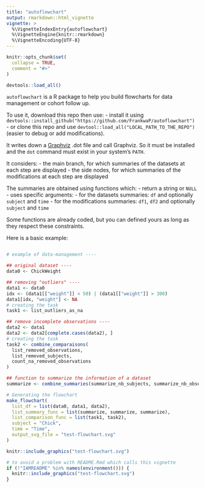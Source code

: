 ```yaml
---
title: "autoflowchart"
output: rmarkdown::html_vignette
vignette: >
  %\VignetteIndexEntry{autoflowchart}
  %\VignetteEngine{knitr::rmarkdown}
  %\VignetteEncoding{UTF-8}
---
```


```r
knitr::opts_chunk$set(
  collapse = TRUE,
  comment = "#>"
)
```

```r
devtools::load_all()
```


`autoflowchart` is a R package to help you build flowcharts for data management or cohort follow up.


To use it, download this repo then use:
- install it using `devtools::install_github("https://github.com/FrankwaP/autoflowchart")`
- or clone this repo and use `devtool::load_all("LOCAL_PATH_TO_THE_REPO")` (easier to debug or add modifications).

It writes down a [Graphviz](https://graphviz.org/) .dot file and call Graphviz.
So it must be installed and the `dot` command must exist in your system's `PATH`.

It considers:
 - the main branch, for which summaries of the datasets at each step are displayed
 - the side nodes, for which summaries of the modifications at each step are displayed

The summaries are obtained using functions which:
 - return a string or `NULL`
 - uses specific arguments:
   - for the datasets summaries: `df` and optionally `subject` and `time`
   - for the modifications summaries: `df1`, `df2` and optionally `subject` and `time`

Some functions are already coded, but you can defined yours as long as they respect these constraints.

Here is a basic example:

```r
```


```r
# example of data-management ----

## original dataset ----
data0 <- ChickWeight

## removing "outliers" ----
data1 <- data0
idx <- (data1[["weight"]] < 50) | (data1[["weight"]] > 300)
data1[idx, "weight"] <- NA
# creating the task
task1 <- list_outliers_as_na

## remove incomplete observations ----
data2 <- data1
data2 <- data2[complete.cases(data2), ]
# creating the task
task2 <- combine_comparaisons(
  list_removed_observations,
  list_removed_subjects,
  count_na_removed_observations
)

## function to summarize the information of a dataset
summarize <- combine_summaries(summarize_nb_subjects, summarize_nb_observations)

# Generating the flowchart
make_flowchart(
  list_df = list(data0, data1, data2),
  list_summary_func = list(summarize, summarize, summarize),
  list_comparison_func = list(task1, task2),
  subject = "Chick",
  time = "Time",
  output_svg_file = "test-flowchart.svg"
)
```

```r
knitr::include_graphics("test-flowchart.svg")
```

```r
# to avoid a problem with README.Rmd which calls this vignette
if (!"IAMREADME" %in% names(environment())) {
  knitr::include_graphics("test-flowchart.svg")
}
```
